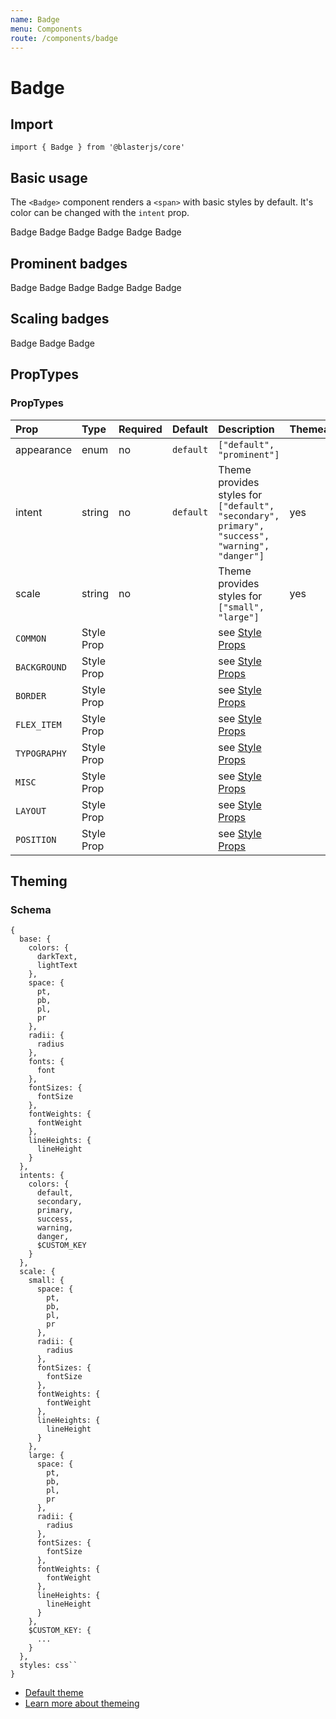 ```yaml
---
name: Badge
menu: Components
route: /components/badge
---
```



# Badge

## Import
`import { Badge } from '@blasterjs/core'`

## Basic usage
The `<Badge>` component renders a `<span>` with basic styles by default. It's color can be changed with the `intent` prop.

<Playground>
    <Badge>Badge</Badge>
    <Badge intent="primary">Badge</Badge>
    <Badge intent="secondary">Badge</Badge>
    <Badge intent="warning">Badge</Badge>
    <Badge intent="danger">Badge</Badge>
    <Badge intent="success">Badge</Badge>
</Playground>

## Prominent badges

<Playground>
    <Badge intent="default" appearance="prominent">Badge</Badge>
    <Badge intent="primary" appearance="prominent">Badge</Badge>
    <Badge intent="secondary" appearance="prominent">Badge</Badge>
    <Badge intent="warning" appearance="prominent">Badge</Badge>
    <Badge intent="danger" appearance="prominent">Badge</Badge>
    <Badge intent="success" appearance="prominent">Badge</Badge>
</Playground>

## Scaling badges

<Playground>
    <Badge scale="small">Badge</Badge>
    <Badge scale="default">Badge</Badge>
    <Badge scale="large">Badge</Badge>
</Playground>

## PropTypes

### PropTypes
| Prop | Type | Required | Default | Description | Themeable |
|:-----|:-----|:---------|:--------|:------------|:----------|
| appearance | enum | no | `default` | `["default", "prominent"]` |  |
| intent | string | no | `default` | Theme provides styles for `["default", "secondary", primary", "success", "warning", "danger"]` | yes |
| scale | string | no | | Theme provides styles for `["small", "large"]` | yes |
| `COMMON` | Style Prop |  |  | see [Style Props](/style-props) |
| `BACKGROUND` | Style Prop |  |  | see [Style Props](/style-props) |
| `BORDER` | Style Prop |  |  | see [Style Props](/style-props) |
| `FLEX_ITEM` | Style Prop |  |  | see [Style Props](/style-props) |
| `TYPOGRAPHY` | Style Prop |  |  | see [Style Props](/style-props) |
| `MISC` | Style Prop |  |  | see [Style Props](/style-props) |
| `LAYOUT` | Style Prop |  |  | see [Style Props](/style-props) |
| `POSITION` | Style Prop |  |  | see [Style Props](/style-props) |


## Theming

### Schema
```
{
  base: {
    colors: {
      darkText,
      lightText
    },
    space: {
      pt,
      pb,
      pl,
      pr
    },
    radii: {
      radius
    },
    fonts: {
      font
    },
    fontSizes: {
      fontSize
    },
    fontWeights: {
      fontWeight
    },
    lineHeights: {
      lineHeight
    }
  },
  intents: {
    colors: {
      default,
      secondary,
      primary,
      success,
      warning,
      danger,
      $CUSTOM_KEY
    }
  },
  scale: {
    small: {
      space: {
        pt,
        pb,
        pl,
        pr
      },
      radii: {
        radius
      },
      fontSizes: {
        fontSize
      },
      fontWeights: {
        fontWeight
      },
      lineHeights: {
        lineHeight
      }
    },
    large: {
      space: {
        pt,
        pb,
        pl,
        pr
      },
      radii: {
        radius
      },
      fontSizes: {
        fontSize
      },
      fontWeights: {
        fontWeight
      },
      lineHeights: {
        lineHeight
      }
    },
    $CUSTOM_KEY: {
      ...
    }
  },
  styles: css``
}
```


- [Default theme](https://github.com/raster-foundry/blasterjs/tree/master/packages/core/theme/components/badge)
- [Learn more about themeing](/blaster-theme)
